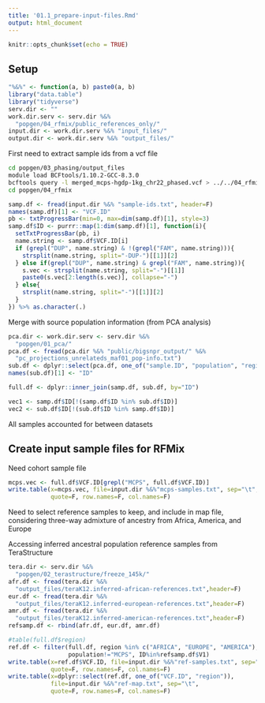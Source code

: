 ```yaml
---
title: '01.1_prepare-input-files.Rmd'
output: html_document
---
```


```r
knitr::opts_chunk$set(echo = TRUE)
```

## Setup 

```r
"%&%" <- function(a, b) paste0(a, b)
library("data.table")
library("tidyverse")
serv.dir <- ""
work.dir.serv <- serv.dir %&% 
  "popgen/04_rfmix/public_references_only/"
input.dir <- work.dir.serv %&% "input_files/"
output.dir <- work.dir.serv %&% "output_files/"
```

First need to extract sample ids from a vcf file 
```bash
cd popgen/03_phasing/output_files
module load BCFtools/1.10.2-GCC-8.3.0
bcftools query -l merged_mcps-hgdp-1kg_chr22_phased.vcf > ../../04_rfmix/public_references_only/input_files/sample-ids.txt
cd popgen/04_rfmix
```

```r
samp.df <- fread(input.dir %&% "sample-ids.txt", header=F)
names(samp.df)[1] <- "VCF.ID"
pb <- txtProgressBar(min=0, max=dim(samp.df)[1], style=3)
samp.df$ID <- purrr::map(1:dim(samp.df)[1], function(i){
  setTxtProgressBar(pb, i)
  name.string <- samp.df$VCF.ID[i]
  if (grepl("DUP", name.string) & !(grepl("FAM", name.string))){
    strsplit(name.string, split="-DUP-")[[1]][2]
  } else if(grepl("DUP", name.string) & grepl("FAM", name.string)){
    s.vec <- strsplit(name.string, split="-")[[1]]
    paste0(s.vec[2:length(s.vec)], collapse="-")
  } else{
    strsplit(name.string, split="-")[[1]][2]
  }
}) %>% as.character(.)
```

Merge with source population information (from PCA analysis) 

```r
pca.dir <- work.dir.serv <- serv.dir %&% 
  "popgen/01_pca/"
pca.df <- fread(pca.dir %&% "public/bigsnpr_output/" %&% 
  "pc_projections_unrelateds_maf01_pop-info.txt")
sub.df <- dplyr::select(pca.df, one_of("sample.ID", "population", "region"))
names(sub.df)[1] <- "ID"

full.df <- dplyr::inner_join(samp.df, sub.df, by="ID")

vec1 <- samp.df$ID[!(samp.df$ID %in% sub.df$ID)]
vec2 <- sub.df$ID[!(sub.df$ID %in% samp.df$ID)]
```

All samples accounted for between datasets 


## Create input sample files for RFMix 

Need cohort sample file

```r
mcps.vec <- full.df$VCF.ID[grepl("MCPS", full.df$VCF.ID)]
write.table(x=mcps.vec, file=input.dir %&%"mcps-samples.txt", sep="\t", 
            quote=F, row.names=F, col.names=F)
```

Need to select reference samples to keep,  and include in map file,  considering 
three-way admixture of ancestry from Africa, America, and Europe 

Accessing inferred ancestral population reference samples from TeraStructure

```r
tera.dir <- serv.dir %&% 
  "popgen/02_terastructure/freeze_145k/" 
afr.df <- fread(tera.dir %&%
  "output_files/teraK12.inferred-african-references.txt",header=F)
eur.df <- fread(tera.dir %&%
  "output_files/teraK12.inferred-european-references.txt",header=F)
amr.df <- fread(tera.dir %&%
  "output_files/teraK12.inferred-american-references.txt",header=F)
refsamp.df <- rbind(afr.df, eur.df, amr.df)
```

```r
#table(full.df$region)
ref.df <- filter(full.df, region %in% c("AFRICA", "EUROPE", "AMERICA"), 
                 population!="MCPS", ID%in%refsamp.df$V1)
write.table(x=ref.df$VCF.ID, file=input.dir %&%"ref-samples.txt", sep="\t", 
            quote=F, row.names=F, col.names=F)
write.table(x=dplyr::select(ref.df, one_of("VCF.ID", "region")), 
            file=input.dir %&%"ref-map.txt", sep="\t", 
            quote=F, row.names=F, col.names=F)
```


